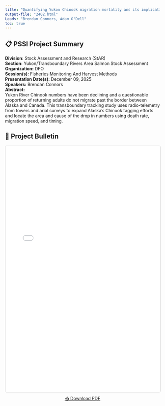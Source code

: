 ```yaml
---
title: "Quantifying Yukon Chinook migration mortality and its implications for fisheries management and rebuilding under the Fish Stock Provisions of the Fisheries Act"
output-file: "2402.html"
Leads: "Brendan Connors, Adam O'Dell"
toc: true
---
```


## 📋 PSSI Project Summary

**Division:** Stock Assessment and Research (StAR)  
**Section:** Yukon/Transboundary Rivers Area Salmon Stock Assessment  
**Organization:** DFO  
**Session(s):** Fisheries Monitoring And Harvest Methods  
**Presentation Date(s):** December 09, 2025  
**Speakers:** Brendan Connors  
**Abstract:**  
Yukon River Chinook numbers have been declining and a questionable proportion of returning adults do not migrate past the border between Alaska and Canada. This transboundary tracking study uses radio-telemetry from towers and arial surveys to expand Alaska’s Chinook tagging efforts and locate the area and cause of the drop in numbers using death rate, migration speed, and timing.   

## 📄 Project Bulletin

<iframe src="../../data/PSSI_bulletin/2402.pdf" width="100%" height="800px" style="border: 1px solid #ccc; border-radius: 4px;"></iframe>

<p style="text-align: center; margin-top: 10px;">
[📥 Download PDF](../../data/PSSI_bulletin/2402.pdf){.btn .btn-primary target="_blank"}
</p>

